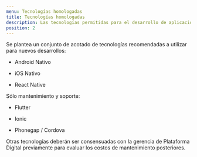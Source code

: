 ```yaml
---
menu: Tecnologías homologadas
title: Tecnologías homologadas
description: Las tecnologías permitidas para el desarrollo de aplicaciones mobile.
position: 2
---
```


Se plantea un conjunto de acotado de tecnologías recomendadas a utilizar para nuevos desarrollos:

- Android Nativo

- iOS Nativo

- React Native

Sólo mantenimiento y soporte:

- Flutter

- Ionic

- Phonegap / Cordova

Otras tecnologías deberán ser consensuadas con la gerencia de Plataforma Digital previamente para evaluar los costos de mantenimiento posteriores.
